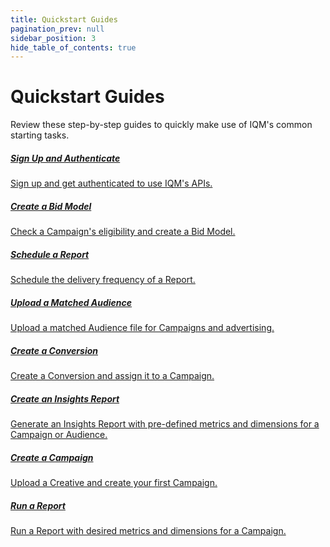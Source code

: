 ```yaml
---
title: Quickstart Guides
pagination_prev: null
sidebar_position: 3
hide_table_of_contents: true
---
```



# Quickstart Guides

Review these step-by-step guides to quickly make use of IQM's common starting tasks.

<Columns>
<Column>
  <a class='card' href="Authentication-Quickstart-Guide">
  <Card className='indexCards'>
    <CardHeader>
      <h5><Doc /> Sign Up and Authenticate</h5>
    </CardHeader>
    <CardBody>
      Sign up and get authenticated to use IQM's APIs. 
    </CardBody>
  </Card>
  </a>
      <p /><a class='card' href="Bid-Model-Quickstart">
    <Card className='indexCards'>
    <CardHeader>
      <h5><Doc /> Create a Bid Model</h5>
    </CardHeader>
    <CardBody>
      Check a Campaign's eligibility and create a Bid Model.
    </CardBody>
  </Card>
  </a>
    <p /><a class='card' href="Schedule-Report-API-Quickstart-Guide">
    <Card className='indexCards'>
      <CardHeader>
        <h5><Doc /> Schedule a Report</h5>
      </CardHeader>
      <CardBody>
        Schedule the delivery frequency of a Report.  
      </CardBody>
    </Card>
    </a>
</Column>
<Column>
    <a class='card' href="Matched-Audience-Upload-API-Quickstart-Guide">
  <Card className='indexCards'>
    <CardHeader>
      <h5><Doc /> Upload a Matched Audience</h5>
    </CardHeader>
    <CardBody>
      Upload a matched Audience file for Campaigns and advertising. 
    </CardBody>
  </Card>
  </a>
  <p /><a class='card' href="Conversion-Quickstart">
  <Card className='indexCards'>
    <CardHeader>
      <h5><Doc /> Create a Conversion</h5>
    </CardHeader>
    <CardBody>
      Create a Conversion and assign it to a Campaign.   
    </CardBody>
  </Card>
  </a>
      <p />    <a class='card' href="Insights-Quickstart">
      <Card className='indexCards'>
      <CardHeader>
        <h5><Doc /> Create an Insights Report</h5>
      </CardHeader>
      <CardBody>
        Generate an Insights Report with pre-defined metrics and dimensions for a Campaign or Audience. 
      </CardBody>
    </Card>
    </a>
</Column>
<Column>
    <a class='card' href="Upload-Creative-and-Create-a-Campaign-API-Quickstart-Guide">
    <Card className='indexCards'>
    <CardHeader>
      <h5><Doc /> Create a Campaign</h5>
    </CardHeader>
    <CardBody>
      Upload a Creative and create your first Campaign. 
    </CardBody>
  </Card>
  </a>
  <p /><a class='card' href="Reporting-API-Quickstart-Guide">
    <Card className='indexCards'>
    <CardHeader>
      <h5><Doc /> Run a Report</h5>
    </CardHeader>
    <CardBody>
      Run a Report with desired metrics and dimensions for a Campaign. 
    </CardBody>
  </Card>
  </a>
</Column>
</Columns>